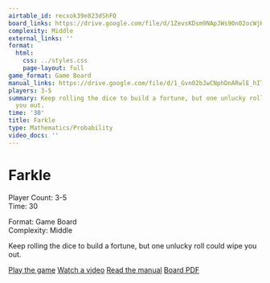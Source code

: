 ```yaml
---
airtable_id: recxok39e823dShFQ
board_links: https://drive.google.com/file/d/1ZevsKDsm9NApJWs90n02ocWjKV_tlOOj/view?usp=drive_link
complexity: Middle
external_links: ''
format:
  html:
    css: ../styles.css
    page-layout: full
game_format: Game Board
manual_links: https://drive.google.com/file/d/1_Gvn02bJwCNphDnARwlE_hITJqXxroNg/view?usp=drive_link
players: 3-5
summary: Keep rolling the dice to build a fortune, but one unlucky roll could wipe
  you out.
time: '30'
title: Farkle
type: Mathematics/Probability
video_docs: ''
---
```


# Farkle

:::{.game-info-box}
:::{.game-stats}
:::{.left-stats}
Player Count: 3-5  
Time: 30
:::
:::{.right-stats}
Format: Game Board  
Complexity: Middle
:::
:::
:::

Keep rolling the dice to build a fortune, but one unlucky roll could wipe you out.

:::{.game-actions}
<a href="#" class="btn btn-play disabled-button"><i class="fa fa-gamepad"></i> Play the game</a>
<a href="#" class="btn btn-watch disabled-button"><i class="fa fa-video"></i> Watch a video</a>
<a href="https://drive.google.com/file/d/1_Gvn02bJwCNphDnARwlE_hITJqXxroNg/view?usp=drive_link" class="btn btn-manual"><i class="fa fa-book"></i> Read the manual</a>
<a href="https://drive.google.com/file/d/1ZevsKDsm9NApJWs90n02ocWjKV_tlOOj/view?usp=drive_link" class="btn btn-board"><i class="fa fa-file-pdf"></i> Board PDF</a>
:::